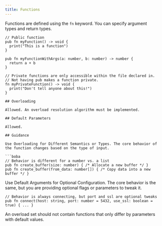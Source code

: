 ```yaml
---
title: Functions
---
```


Functions are defined using the `fn` keyword. You can specify argument types and return types.

```boba
// Public function
pub fn myFunction() -> void {
  print("This is a function")
}

pub fn myFunctionWithArgs(a: number, b: number) -> number {
  return a + b
}

// Private functions are only accessible within the file declared in.
// Not having pub makes a function private.
fn myPrivateFunction() -> void {
  print("Don't tell anyone about this!")
}

## Overloading

Allowed. An overload resolution algorithm must be implemented.

## Default Parameters

Allowed.

## Guidance

Use Overloading for Different Semantics or Types. The core behavior of the function changes based on the type of input.

```boba
// Behavior is different for a number vs. a list
pub fn create_buffer(size: number) { /* Allocate a new buffer */ }
pub fn create_buffer(from_data: number[]) { /* Copy data into a new buffer */ }
```

Use Default Arguments for Optional Configuration. The core behavior is the same, but you are providing optional flags or parameters to tweak it.
```boba
// Behavior is always connecting, but port and ssl are optional tweaks
pub fn connect(host: string, port: number = 5432, use_ssl: boolean = true) { ... }
```

An overload set should not contain functions that only differ by parameters with default values.
